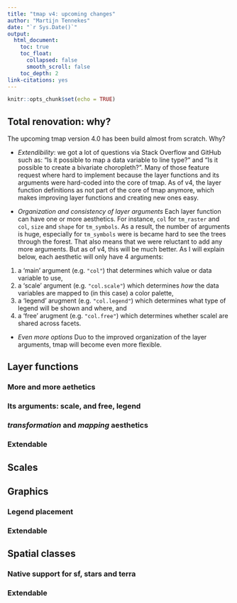 ```yaml
---
title: "tmap v4: upcoming changes"
author: "Martijn Tennekes"
date: "`r Sys.Date()`"
output: 
  html_document:
    toc: true
    toc_float:
      collapsed: false
      smooth_scroll: false
    toc_depth: 2
link-citations: yes
---
```


```r
knitr::opts_chunk$set(echo = TRUE)
```


## Total renovation: why?

The upcoming tmap version 4.0 has been build almost from scratch. Why?

* _Extendibility_: we got a lot of questions via Stack Overflow and GitHub such as: "Is it possible to map a data variable to line type?" and "Is it possible to create a bivariate choropleth?". Many of those feature request where hard to implement because the layer functions and its arguments were hard-coded into the core of tmap. As of v4, the layer function definitions as not part of the core of tmap anymore, which makes improving layer functions and creating new ones easy.

* _Organization and consistency of layer arguments_ Each layer function can have one or more aesthetics. For instance, `col` for `tm_raster` and `col`, `size` and `shape` for `tm_symbols`. As a result, the number of arguments is huge, especially for `tm_symbols` were is became hard to see the trees through the forest. That also means that we were reluctant to add any more arguments. But as of v4, this will be much better. As I will explain below, each aesthetic will only have 4 arguments:

1. a 'main' argument (e.g. `"col"`) that determines which value or data variable to use, 
2. a 'scale' argument (e.g. `"col.scale"`) which determines _how_ the data variables are mapped to (in this case) a color palette,
3. a 'legend' arugment (e.g. `"col.legend"`) which determines what type of legend will be shown and where, and 
4. a 'free' arugment (e.g. `"col.free"`) which determines whether scalel are shared across facets.

* _Even more options_ Duo to the improved organization of the layer arguments, tmap will become even more flexible.







## Layer functions




### More and more aethetics

### Its arguments: scale, and free, legend

### _transformation_ and _mapping_ aesthetics

### Extendable



## Scales




## Graphics

### Legend placement

### Extendable

## Spatial classes

### Native support for sf, stars and terra

### Extendable
